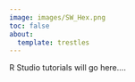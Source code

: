 ```yaml
---
image: images/SW_Hex.png
toc: false
about:
  template: trestles
---
```


R Studio tutorials will go here....